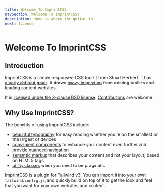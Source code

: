 ```yaml
---
title: Welcome To ImprintCSS
navSection: Welcome To ImprintCSS!
description: Home is where the guitar is.
next: license
---
```


# Welcome To ImprintCSS

## Introduction

ImprintCSS is a simple responsive CSS toolkit from Stuart Herbert. It has [clearly defined goals](goals). It draws [heavy inspiration](inspirations) from existing toolkits and leading content websites.

It is [licensed under the 3-clause BSD license](license). [Contributions](contributing) are welcome.

## Why Use ImprintCSS?

The benefits of using ImprintCSS include:

* [beautiful typography](typography) for easy reading whether you're on the smallest or the largest of devices
* [convenient components](components) to enhance your content even further and provide nuanced navigation
* [semantic markup](structure) that describes your content and not your layout, based on HTML5 tags
* [utility classes](utilities) when you need to be pragmatic

ImprintCSS is a plugin for Tailwind v3. You can import it into your own `tailwind.config.js`, and quickly build on top of it to get the look and feel that you want for your own websites and content.
